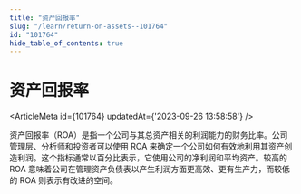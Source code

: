 ```yaml
---
title: "资产回报率"
slug: "/learn/return-on-assets--101764"
id: "101764"
hide_table_of_contents: true
---
```



# 资产回报率

<ArticleMeta id={101764} updatedAt={'2023-09-26 13:58:58'} />
<div className='border-solid border-b border-t-0 my-4 border-[var(--ifm-color-gray-300)]' />

资产回报率（ROA）是指一个公司与其总资产相关的利润能力的财务比率。公司管理层、分析师和投资者可以使用 ROA 来确定一个公司如何有效地利用其资产创造利润。这个指标通常以百分比表示，它使用公司的净利润和平均资产。较高的 ROA 意味着公司在管理资产负债表以产生利润方面更高效、更有生产力，而较低的 ROA 则表示有改进的空间。
